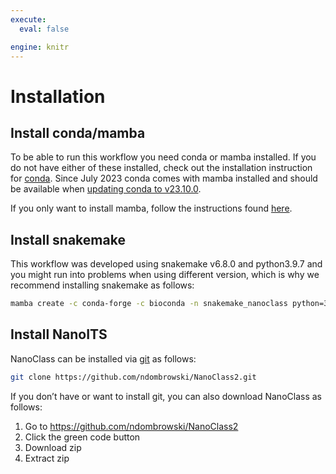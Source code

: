 ---
execute:
  eval: false

engine: knitr
---

# Installation

## Install conda/mamba

To be able to run this workflow you need conda or mamba installed. If you do not have either of these installed, check out the installation instruction for [conda](https://conda.io/projects/conda/en/latest/user-guide/install/index.html). Since July 2023 conda comes with mamba installed and should be available when [updating conda to v23.10.0](https://docs.anaconda.com/free/anaconda/install/update-version/).

If you only want to install mamba, follow the instructions found [here](https://mamba.readthedocs.io/en/latest/installation/mamba-installation.html).


## Install snakemake

This workflow was developed using snakemake v6.8.0 and python3.9.7 and you might run into problems when using different version, which is why we recommend installing snakemake as follows:

```{bash}
mamba create -c conda-forge -c bioconda -n snakemake_nanoclass python=3.9.7 snakemake=6.8.0 tabulate=0.8
```


## Install NanoITS

NanoClass can be installed via [git](https://git-scm.com/book/en/v2/Getting-Started-Installing-Git) as follows:

```{bash}
git clone https://github.com/ndombrowski/NanoClass2.git
```

If you don't have or want to install git, you can also download NanoClass as follows:

1. Go to <https://github.com/ndombrowski/NanoClass2>
2. Click the green code button
3. Download zip
4. Extract zip